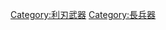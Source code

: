 {{Commons category|Spears}}
{{Catmore}}

[[Category:利刃武器|Category:利刃武器]]
[[Category:長兵器|Category:長兵器]]
